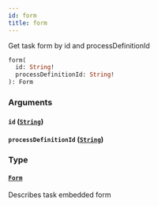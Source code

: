 ```yaml
---
id: form
title: form
---
```


Get task form by id and processDefinitionId

```graphql
form(
  id: String!
  processDefinitionId: String!
): Form

```

### Arguments

#### `id` ([`String`](../scalars/string.mdx))

#### `processDefinitionId` ([`String`](../scalars/string.mdx))

### Type

#### [`Form`](../objects/form.mdx)

Describes task embedded form
